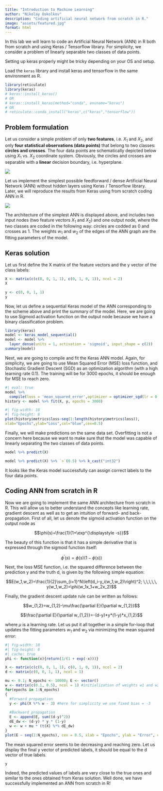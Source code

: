 ```yaml
---
title: "Introduction to Machine Learning"
author: "Nikolay Oskolkov"
description: "Coding artificial neural network from scratch in R."
image: "assets/featured.jpg"
format: html
---
```


::: {.callout-note}
In this lab we will learn to code an Artificial Neural Network (ANN) in R both from scratch and using Keras / Tensorflow library. For simplicity, we consider a problem of linearly separable two classes of data points.
:::

::: {.callout-warning}
Setting up keras properly might be tricky depending on your OS and setup.
:::

Load the `keras` library and install keras and tensorflow in the same environment as R.

```r
library(reticulate)
library(keras)
# keras::install_keras()
# OR
# keras::install_keras(method="conda", envname="keras")
# OR
# reticulate::conda_install("keras",c("keras","tensorflow"))
```

## Problem formulation

Let us consider a simple problem of only **two features**, i.e. $X_1$ and $X_2$, and only **four statistical observations (data points)** that belong to two classes: **circles and crosses**. The four data points are schematically depicted below using $X_1$ vs. $X_2$ coordinate system. Obviously, the circles and crosses are separable with a **linear** decision boundary, i.e. hyperplane.

![](assets/Problem.png)

Let us implement the simplest possible feedforward / dense Artificial Neural Network (ANN) without hidden layers using Keras / Tensorflow library. Later, we will reproduce the results from Keras using from scratch coding ANN in R.

![](assets/ANN_Scheme.png)

The architecture of the simplest ANN is displayed above, and includes two input nodes (two feature vectors $X_1$ and $X_2$) and one output node, where the two classes are coded in the following way: circles are codded as 0 and crosses as 1. The weights $w_1$ and $w_2$ of the edges of the ANN graph are the fitting parameters of the model.

## Keras solution

Let us first define the X matrix of the feature vectors and the y vector of the class labels:

```r
X <- matrix(c(c(0, 0, 1, 1), c(0, 1, 0, 1)), ncol = 2)
X
```

```r
y <- c(0, 0, 1, 1)
y
```

Now, let us define a sequential Keras model of the ANN corresponding to the scheme above and print the summary of the model. Here, we are going to use Sigmoid activation function on the output node because we have a binary classification problem.

```r
library(keras)
model <- keras_model_sequential() 
model <- model %>% 
  layer_dense(units = 1, activation = 'sigmoid', input_shape = c(2))
summary(model)
```

Next, we are going to compile and fit the Keras ANN model. Again, for simplicity, we are going to use Mean Squared Error (MSE) loss function, and Stochastic Gradient Descent (SGD) as an optimization algorithm (with a high learning rate 0.1). The training will be for 3000 epochs, it should be enough for MSE to reach zero.

```r
#| eval: true
model %>% 
  compile(loss = 'mean_squared_error',optimizer = optimizer_sgd(lr = 0.1))
history <- model %>% fit(X, y, epochs = 3000)
```

```r
#| fig-width: 10
#| fig-height: 8
plot(history$metrics$loss~seq(1:length(history$metrics$loss)),
xlab="Epochs",ylab="Loss",col="blue",cex=0.5)
```

Finally, we will make predictions on the same data set. Overfitting is not a concern here because we want to make sure that the model was capable of linearly separating the two classes of data points.

```r
model %>% predict(X)
```

```r
model %>% predict(X) %>% `>`(0.5) %>% k_cast("int32")
```

It looks like the Keras model successfully can assign correct labels to the four data points.

## Coding ANN from scratch in R

Now we are going to implement the same ANN architecture from scratch in R. This will allow us to better understand the concepts like learning rate, gradient descent as well as to get an intuition of forward- and back-propagation. First of all, let us denote the sigmoid activation function on the output node as

$$\phi(s)=\frac{1}{1+\exp^{\displaystyle -s}}$$

The beauty of this function is that it has a simple derivative that is expressed through the sigmoid function itself:

$$\phi^\prime(s)=\phi(s)\left(1-\phi(s)\right)$$

Next, the loss MSE function, i.e. the squared difference between the prediction y and the truth d, is given by the following simple equation:

$$E(w_1,w_2)=\frac{1}{2}\sum_{i=1}^N\left(d_i-y_i(w_1,w_2)\right)^2; \,\,\,\,\, y(w_1,w_2)=\phi(w_1x_1+w_2x_2)$$

Finally, the gradient descent update rule can be written as follows:

$$w_{1,2}=w_{1,2}-\mu\frac{\partial E}{\partial w_{1,2}}$$

$$\frac{\partial E}{\partial w_{1,2}}=-(d-y)*y*(1-y)*x_{1,2}$$

where $\mu$ is a learning rate. Let us put it all together in a simple for-loop that updates the fitting parameters $w_1$ and $w_2$ via minimizing the mean squared error:

```r
#| fig-width: 10
#| fig-height: 8
#| cache: true
phi <- function(x){return(1/(1 + exp(-x)))}

X <- matrix(c(c(0, 0, 1, 1), c(0, 1, 0, 1)), ncol = 2)
d <- matrix(c(0, 0, 1, 1), ncol = 1)

mu <- 0.1; N_epochs <- 10000; E <- vector()
w <- matrix(c(0.1, 0.5), ncol = 1) #initialization of weights w1 and w2
for(epochs in 1:N_epochs)
{
  #Forward propagation
  y <- phi(X %*% w - 3) #here for simplicity we use fixed bias = -3
  
  #Backward propagation
  E <- append(E, sum((d-y)^2))
  dE_dw <- (d-y) * y * (1-y)
  w <- w + mu * (t(X) %*% dE_dw)
}
plot(E ~ seq(1:N_epochs), cex = 0.5, xlab = "Epochs", ylab = "Error", col="red")
```

The mean squared error seems to be decreasing and reaching zero. Let us display the final y vector of predicted labels, it should be equal to the d vector of true labels.

```r
y
```

Indeed, the predicted values of labels are very close to the true ones and similar to the ones obtained from Keras solution. Well done, we have successfully implemented an ANN from scratch in R!
